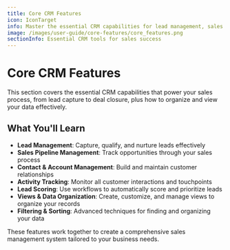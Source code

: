 ```yaml
---
title: Core CRM Features
icon: IconTarget
info: Master the essential CRM capabilities for lead management, sales pipeline, and customer relationships.
image: /images/user-guide/core-features/core_features.png
sectionInfo: Essential CRM tools for sales success
---
```


# Core CRM Features

This section covers the essential CRM capabilities that power your sales process, from lead capture to deal closure, plus how to organize and view your data effectively.

## What You'll Learn

- **Lead Management**: Capture, qualify, and nurture leads effectively
- **Sales Pipeline Management**: Track opportunities through your sales process
- **Contact & Account Management**: Build and maintain customer relationships
- **Activity Tracking**: Monitor all customer interactions and touchpoints
- **Lead Scoring**: Use workflows to automatically score and prioritize leads
- **Views & Data Organization**: Create, customize, and manage views to organize your records
- **Filtering & Sorting**: Advanced techniques for finding and organizing your data

These features work together to create a comprehensive sales management system tailored to your business needs.

<ArticleEditContent></ArticleEditContent>
